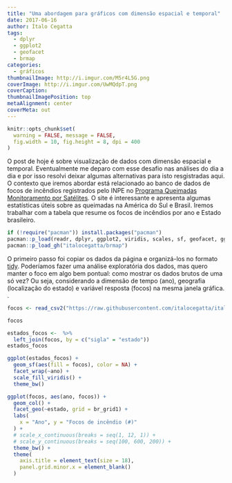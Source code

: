 ```yaml
---
title: "Uma abordagem para gráficos com dimensão espacial e temporal"
date: 2017-06-16
author: Ítalo Cegatta
tags:
  - dplyr
  - ggplot2
  - geofacet
  - brmap
categories:
  - gráficos
thumbnailImage: http://i.imgur.com/M5r4L5G.png
coverImage: http://i.imgur.com/UwMQdpT.png
coverCaption:
thumbnailImagePosition: top
metaAlignment: center
coverMeta: out
---
```


```r
knitr::opts_chunk$set(
  warning = FALSE, message = FALSE,
  fig.width = 10, fig.height = 8, dpi = 400
)
```

O post de hoje é sobre visualização de dados com dimensão espacial e temporal. Eventualmente me deparo com esse desafio nas análises do dia a dia e por isso resolvi deixar algumas alternativas para isto resgistradas aqui. O contexto que iremos abordar está relacionado ao banco de dados de focos de incêndios registrados pelo INPE no [Programa Queimadas Monitoramento por Satélites](http://www.inpe.br/queimadas/situacao-atual). O site é interessante e apresenta algumas estatísticas úteis sobre as queimadas na América do Sul e Brasil. Iremos trabalhar com a tabela que resume os focos de incêndios por ano e Estado brasileiro.

```r
if (!require("pacman")) install.packages("pacman")
pacman::p_load(readr, dplyr, ggplot2, viridis, scales, sf, geofacet, gganimate)
pacman::p_load_gh("italocegatta/brmap")
```

O primeiro passo foi copiar os dados da página e organizá-los no formato [tidy](https://italocegatta.github.io/o-conceito-tidy-data/). Poderíamos fazer uma análise exploratória dos dados, mas quero manter o foco em algo bem pontual: como mostrar os dados brutos de uma só vez? Ou seja, considerando a dimensão de tempo (ano), geografia (localização do estado) e variável resposta (focos) na mesma janela gráfica.
.
```r
focos <- read_csv2("https://raw.githubusercontent.com/italocegatta/italocegatta.github.io_source/master/content/dados/base_incendios.csv")

focos
```


```r
estados_focos <-  %>% 
  left_join(focos, by = c("sigla" = "estado"))
estados_focos
```

```r
ggplot(estados_focos) +
  geom_sf(aes(fill = focos), color = NA) +
  facet_wrap(~ano) +
  scale_fill_viridis() +
  theme_bw()
```

```r
ggplot(focos, aes(ano, focos)) +
  geom_col() +
  facet_geo(~estado, grid = br_grid1) +
  labs(
    x = "Ano", y = "Focos de incêndio (#)"
  ) +
  # scale_x_continuous(breaks = seq(1, 12, 1)) +
  # scale_y_continuous(breaks = seq(100, 600, 200)) +
  theme_bw() +
  theme(
    axis.title = element_text(size = 18),
    panel.grid.minor.x = element_blank()
  )

```

